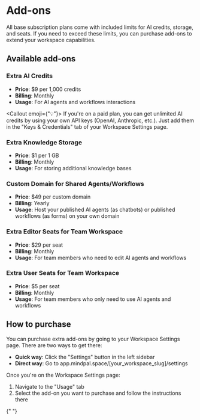 # Add-ons

All base subscription plans come with included limits for AI credits, storage, and seats. If you need to exceed these limits, you can purchase add-ons to extend your workspace capabilities.

## Available add-ons

### Extra AI Credits

- **Price**: $9 per 1,000 credits
- **Billing**: Monthly
- **Usage**: For AI agents and workflows interactions


<Callout emoji={"💡"}>
  If you're on a paid plan, you can get unlimited AI credits by using your own
  API keys (OpenAI, Anthropic, etc.). Just add them in the "Keys & Credentials"
  tab of your Workspace Settings page.
</Callout>

### Extra Knowledge Storage

- **Price**: $1 per 1 GB
- **Billing**: Monthly
- **Usage**: For storing additional knowledge bases

### Custom Domain for Shared Agents/Workflows

- **Price**: $49 per custom domain
- **Billing**: Yearly
- **Usage**: Host your published AI agents (as chatbots) or published workflows (as forms) on your own domain

### Extra Editor Seats for Team Workspace

- **Price**: $29 per seat
- **Billing**: Monthly
- **Usage**: For team members who need to edit AI agents and workflows

### Extra User Seats for Team Workspace

- **Price**: $5 per seat
- **Billing**: Monthly
- **Usage**: For team members who only need to use AI agents and workflows

## How to purchase

You can purchase extra add-ons by going to your Workspace Settings page. There are two ways to get there:

- **Quick way**: Click the "Settings" button in the left sidebar
- **Direct way**: Go to app.mindpal.space/[your_workspace_slug]/settings

Once you're on the Workspace Settings page:

1. Navigate to the "Usage" tab
2. Select the add-on you want to purchase and follow the instructions there


<PageFooter />{" "}
